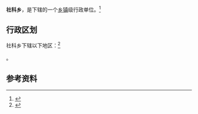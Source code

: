 {{中国乡级行政区|14/11/27/206/000}}

'''社科乡'''，是{{PRC admin/fullname|14/11/27/206/000|3}}下辖的一个[[乡镇|乡镇]]级行政单位。<ref>{{PRC admin/ref sgc|{{PRC admin/parent|14/11/27/206/000}}}}</ref>

== 行政区划 ==

社科乡下辖以下地区：<ref>{{PRC admin/ref sgc|14/11/27/206/000}}</ref>

{{PRC admin/children|14/11/27/206/000}}。

== 参考资料 ==

{{reflist}}

{{行政区划小作品}}
{{PRC admin/navcat|14/11/27/206/000}}
